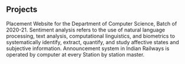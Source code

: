 ## Projects

<ProjectCard title="Placement Website" link="https://github.com/Vranjan7077/DCSJMI" bg="linear-gradient(to right, #D4145A 0%, #FBB03B 100%)">
Placement Website for the Department of Computer Science, Batch of 2020-21.
</ProjectCard>

<ProjectCard title="Sentimental Analysis" link="https://github.com/Vranjan7077/Sentimental-Analysis" bg="linear-gradient(to right, #D4145A 0%, #FBB03B 100%)">
Sentiment analysis refers to the use of natural language processing, text analysis, computational linguistics, and biometrics to systematically identify, extract, quantify, and study affective states and subjective information.
</ProjectCard>

<ProjectCard title="Indian Railway Announcement System" link="https://github.com/Vranjan7077/railway-announcement" bg="linear-gradient(to right, #D4145A 0%, #FBB03B 100%)">
Announcement system in Indian Railways is operated by computer at every Station by station master.
</ProjectCard>
